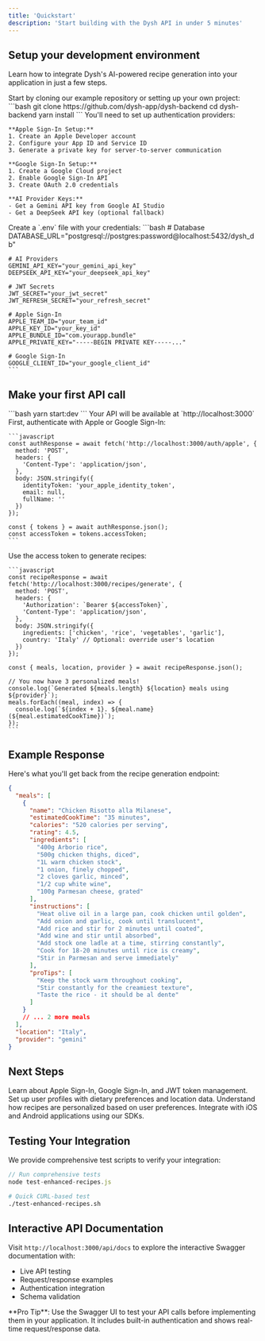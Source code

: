 ```yaml
---
title: 'Quickstart'
description: 'Start building with the Dysh API in under 5 minutes'
---
```


## Setup your development environment

Learn how to integrate Dysh's AI-powered recipe generation into your application in just a few steps.

<AccordionGroup>
  <Accordion icon="github" title="Clone the repository">
    Start by cloning our example repository or setting up your own project:
    ```bash
    git clone https://github.com/dysh-app/dysh-backend
    cd dysh-backend
    yarn install
    ```
  </Accordion>

  <Accordion icon="key" title="Get your API credentials">
    You'll need to set up authentication providers:
    
    **Apple Sign-In Setup:**
    1. Create an Apple Developer account
    2. Configure your App ID and Service ID
    3. Generate a private key for server-to-server communication
    
    **Google Sign-In Setup:**
    1. Create a Google Cloud project
    2. Enable Google Sign-In API
    3. Create OAuth 2.0 credentials
    
    **AI Provider Keys:**
    - Get a Gemini API key from Google AI Studio
    - Get a DeepSeek API key (optional fallback)
  </Accordion>

  <Accordion icon="gear" title="Configure environment variables">
    Create a `.env` file with your credentials:
    ```bash
    # Database
    DATABASE_URL="postgresql://postgres:password@localhost:5432/dysh_db"
    
    # AI Providers
    GEMINI_API_KEY="your_gemini_api_key"
    DEEPSEEK_API_KEY="your_deepseek_api_key"
    
    # JWT Secrets
    JWT_SECRET="your_jwt_secret"
    JWT_REFRESH_SECRET="your_refresh_secret"
    
    # Apple Sign-In
    APPLE_TEAM_ID="your_team_id"
    APPLE_KEY_ID="your_key_id"
    APPLE_BUNDLE_ID="com.yourapp.bundle"
    APPLE_PRIVATE_KEY="-----BEGIN PRIVATE KEY-----..."
    
    # Google Sign-In
    GOOGLE_CLIENT_ID="your_google_client_id"
    ```
  </Accordion>
</AccordionGroup>

## Make your first API call

<Steps>
  <Step title="Start the development server">
    ```bash
    yarn start:dev
    ```
    Your API will be available at `http://localhost:3000`
  </Step>

  <Step title="Authenticate a user">
    First, authenticate with Apple or Google Sign-In:
    
    ```javascript
    const authResponse = await fetch('http://localhost:3000/auth/apple', {
      method: 'POST',
      headers: {
        'Content-Type': 'application/json',
      },
      body: JSON.stringify({
        identityToken: 'your_apple_identity_token',
        email: null,
        fullName: ''
      })
    });
    
    const { tokens } = await authResponse.json();
    const accessToken = tokens.accessToken;
    ```
  </Step>

  <Step title="Generate personalized recipes">
    Use the access token to generate recipes:
    
    ```javascript
    const recipeResponse = await fetch('http://localhost:3000/recipes/generate', {
      method: 'POST',
      headers: {
        'Authorization': `Bearer ${accessToken}`,
        'Content-Type': 'application/json',
      },
      body: JSON.stringify({
        ingredients: ['chicken', 'rice', 'vegetables', 'garlic'],
        country: 'Italy' // Optional: override user's location
      })
    });
    
    const { meals, location, provider } = await recipeResponse.json();
    
    // You now have 3 personalized meals!
    console.log(`Generated ${meals.length} ${location} meals using ${provider}`);
    meals.forEach((meal, index) => {
      console.log(`${index + 1}. ${meal.name} (${meal.estimatedCookTime})`);
    });
    ```
  </Step>
</Steps>

## Example Response

Here's what you'll get back from the recipe generation endpoint:

```json
{
  "meals": [
    {
      "name": "Chicken Risotto alla Milanese",
      "estimatedCookTime": "35 minutes",
      "calories": "520 calories per serving",
      "rating": 4.5,
      "ingredients": [
        "400g Arborio rice",
        "500g chicken thighs, diced",
        "1L warm chicken stock",
        "1 onion, finely chopped",
        "2 cloves garlic, minced",
        "1/2 cup white wine",
        "100g Parmesan cheese, grated"
      ],
      "instructions": [
        "Heat olive oil in a large pan, cook chicken until golden",
        "Add onion and garlic, cook until translucent",
        "Add rice and stir for 2 minutes until coated",
        "Add wine and stir until absorbed",
        "Add stock one ladle at a time, stirring constantly",
        "Cook for 18-20 minutes until rice is creamy",
        "Stir in Parmesan and serve immediately"
      ],
      "proTips": [
        "Keep the stock warm throughout cooking",
        "Stir constantly for the creamiest texture",
        "Taste the rice - it should be al dente"
      ]
    }
    // ... 2 more meals
  ],
  "location": "Italy",
  "provider": "gemini"
}
```

## Next Steps

<CardGroup cols={2}>
  <Card
    title="🔐 Authentication Guide"
    icon="shield-halved"
    href="/authentication/overview"
  >
    Learn about Apple Sign-In, Google Sign-In, and JWT token management.
  </Card>
  <Card
    title="👤 User Onboarding"
    icon="user-plus"
    href="/user-management/onboarding"
  >
    Set up user profiles with dietary preferences and location data.
  </Card>
  <Card
    title="🍽️ Recipe Personalization"
    icon="utensils"
    href="/recipes/personalization"
  >
    Understand how recipes are personalized based on user preferences.
  </Card>
  <Card
    title="📱 Mobile SDKs"
    icon="mobile"
    href="/sdks/swift"
  >
    Integrate with iOS and Android applications using our SDKs.
  </Card>
</CardGroup>

## Testing Your Integration

We provide comprehensive test scripts to verify your integration:

<CodeGroup>

```javascript test-enhanced-recipes.js
// Run comprehensive tests
node test-enhanced-recipes.js
```

```bash test-enhanced-recipes.sh
# Quick CURL-based test
./test-enhanced-recipes.sh
```

</CodeGroup>

## Interactive API Documentation

Visit `http://localhost:3000/api/docs` to explore the interactive Swagger documentation with:
- Live API testing
- Request/response examples
- Authentication integration
- Schema validation

<Tip>
**Pro Tip**: Use the Swagger UI to test your API calls before implementing them in your application. It includes built-in authentication and shows real-time request/response data.
</Tip> 